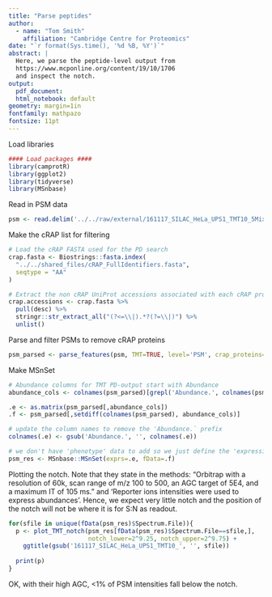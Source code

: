 ```yaml
---
title: "Parse peptides"
author:
  - name: "Tom Smith"
    affiliation: "Cambridge Centre for Proteomics"
date: "`r format(Sys.time(), '%d %B, %Y')`"
abstract: | 
  Here, we parse the peptide-level output from
  https://www.mcponline.org/content/19/10/1706
  and inspect the notch.
output:
  pdf_document:
  html_notebook: default
geometry: margin=1in
fontfamily: mathpazo
fontsize: 11pt
---
```


Load libraries
```r

#### Load packages ####
library(camprotR)
library(ggplot2)
library(tidyverse)
library(MSnbase)
```

Read in PSM data
```r
psm <- read.delim('../../raw/external/161117_SILAC_HeLa_UPS1_TMT10_5Mixtures_3TechRep_UPSdB_Multiconsensus_PD22_Intensity_03_with_FDR_control_PSMs.txt')
```


Make the cRAP list for filtering
```r
# Load the cRAP FASTA used for the PD search
crap.fasta <- Biostrings::fasta.index(
  "../../shared_files/cRAP_FullIdentifiers.fasta",
  seqtype = "AA"
)

# Extract the non cRAP UniProt accessions associated with each cRAP protein
crap.accessions <- crap.fasta %>% 
  pull(desc) %>% 
  stringr::str_extract_all("(?<=\\|).*?(?=\\|)") %>% 
  unlist()

```

Parse and filter PSMs to remove cRAP proteins
```r
psm_parsed <- parse_features(psm, TMT=TRUE, level='PSM', crap_proteins=crap.accessions, unique_master=FALSE)
```
Make MSnSet
```r
# Abundance columns for TMT PD-output start with Abundance 
abundance_cols <- colnames(psm_parsed)[grepl('Abundance.', colnames(psm_parsed))]

.e <- as.matrix(psm_parsed[,abundance_cols])
.f <- psm_parsed[,setdiff(colnames(psm_parsed), abundance_cols)]

# update the column names to remove the 'Abundance.` prefix
colnames(.e) <- gsub('Abundance.', '', colnames(.e))

# we don't have 'phenotype' data to add so we just define the 'expression' data and 'feature' data
psm_res <- MSnbase::MSnSet(exprs=.e, fData=.f)
```


Plotting the notch. Note that they state in the methods: "Orbitrap with a resolution of 60k, scan range of m/z 100 to 500, an AGC target of 5E4, and a maximum IT of 105 ms." and 'Reporter ions intensities were used to express abundances'. Hence, we expect very little notch and the position of the notch will not be where it is for S:N as readout. 
```r

for(sfile in unique(fData(psm_res)$Spectrum.File)){
  p <- plot_TMT_notch(psm_res[fData(psm_res)$Spectrum.File==sfile,],
                      notch_lower=2^9.25, notch_upper=2^9.75) +
    ggtitle(gsub('161117_SILAC_HeLa_UPS1_TMT10_', '', sfile))
  
  print(p)
}

```


OK, with their high AGC, <1% of PSM intensities fall below the notch.






